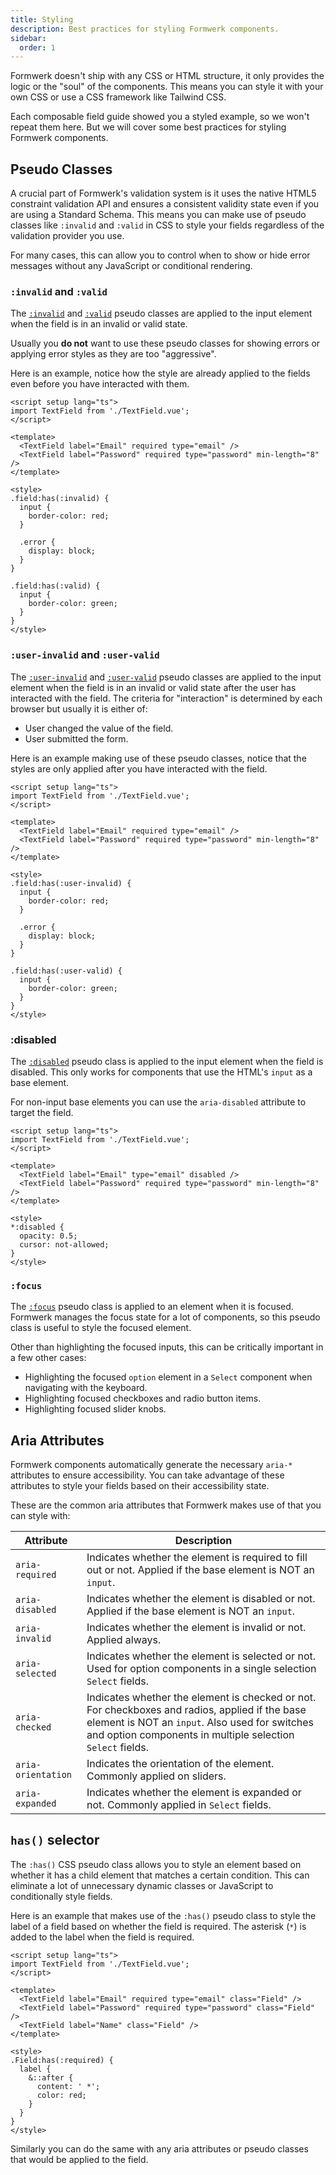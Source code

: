 ```yaml
---
title: Styling
description: Best practices for styling Formwerk components.
sidebar:
  order: 1
---
```





Formwerk doesn't ship with any CSS or HTML structure, it only provides the logic or the "soul" of the components. This means you can style it with your own CSS or use a CSS framework like Tailwind CSS.

Each composable field guide showed you a styled example, so we won't repeat them here. But we will cover some best practices for styling Formwerk components.

## Pseudo Classes

A crucial part of Formwerk's validation system is it uses the native HTML5 constraint validation API and ensures a consistent validity state even if you are using a Standard Schema. This means you can make use of pseudo classes like `:invalid` and `:valid` in CSS to style your fields regardless of the validation provider you use.

For many cases, this can allow you to control when to show or hide error messages without any JavaScript or conditional rendering.

### `:invalid` and `:valid`

The [`:invalid`](https://developer.mozilla.org/en-US/docs/Web/CSS/:invalid) and [`:valid`](https://developer.mozilla.org/en-US/docs/Web/CSS/:valid) pseudo classes are applied to the input element when the field is in an invalid or valid state.

Usually you **do not** want to use these pseudo classes for showing errors or applying error styles as they are too "aggressive".

Here is an example, notice how the style are already applied to the fields even before you have interacted with them.

<MdxRepl client:load preview-size="lg">

<div slot="!TextField.vue">
  <TextFieldPartial />
</div>

<div slot="App.vue">

```vue
<script setup lang="ts">
import TextField from './TextField.vue';
</script>

<template>
  <TextField label="Email" required type="email" />
  <TextField label="Password" required type="password" min-length="8" />
</template>

<style>
.field:has(:invalid) {
  input {
    border-color: red;
  }

  .error {
    display: block;
  }
}

.field:has(:valid) {
  input {
    border-color: green;
  }
}
</style>
```

</div>

</MdxRepl>

### `:user-invalid` and `:user-valid`

The [`:user-invalid`](https://developer.mozilla.org/en-US/docs/Web/CSS/:user-invalid) and [`:user-valid`](https://developer.mozilla.org/en-US/docs/Web/CSS/:user-valid) pseudo classes are applied to the input element when the field is in an invalid or valid state after the user has interacted with the field. The criteria for "interaction" is determined by each browser but usually it is either of:

- User changed the value of the field.
- User submitted the form.

Here is an example making use of these pseudo classes, notice that the styles are only applied after you have interacted with the field.

<MdxRepl client:load preview-size="lg">

<div slot="!TextField.vue">
  <TextFieldPartial />
</div>

<div slot="App.vue">

```vue
<script setup lang="ts">
import TextField from './TextField.vue';
</script>

<template>
  <TextField label="Email" required type="email" />
  <TextField label="Password" required type="password" min-length="8" />
</template>

<style>
.field:has(:user-invalid) {
  input {
    border-color: red;
  }

  .error {
    display: block;
  }
}

.field:has(:user-valid) {
  input {
    border-color: green;
  }
}
</style>
```

</div>

</MdxRepl>

### :disabled

The [`:disabled`](https://developer.mozilla.org/en-US/docs/Web/CSS/:disabled) pseudo class is applied to the input element when the field is disabled. This only works for components that use the HTML's `input` as a base element.

For non-input base elements you can use the `aria-disabled` attribute to target the field.

<MdxRepl client:load preview-size="lg">

<div slot="!TextField.vue">
  <TextFieldPartial />
</div>

<div slot="App.vue">

```vue
<script setup lang="ts">
import TextField from './TextField.vue';
</script>

<template>
  <TextField label="Email" type="email" disabled />
  <TextField label="Password" required type="password" min-length="8" />
</template>

<style>
*:disabled {
  opacity: 0.5;
  cursor: not-allowed;
}
</style>
```

</div>

</MdxRepl>

### `:focus`

The [`:focus`](https://developer.mozilla.org/en-US/docs/Web/CSS/:focus) pseudo class is applied to an element when it is focused. Formwerk manages the focus state for a lot of components, so this pseudo class is useful to style the focused element.

Other than highlighting the focused inputs, this can be critically important in a few other cases:

- Highlighting the focused `option` element in a `Select` component when navigating with the keyboard.
- Highlighting focused checkboxes and radio button items.
- Highlighting focused slider knobs.

## Aria Attributes

Formwerk components automatically generate the necessary `aria-*` attributes to ensure accessibility. You can take advantage of these attributes to style your fields based on their accessibility state.

These are the common aria attributes that Formwerk makes use of that you can style with:

| Attribute          | Description                                                                                                                                                                                                    |
| ------------------ | -------------------------------------------------------------------------------------------------------------------------------------------------------------------------------------------------------------- |
| `aria-required`    | Indicates whether the element is required to fill out or not. Applied if the base element is NOT an `input`.                                                                                                   |
| `aria-disabled`    | Indicates whether the element is disabled or not. Applied if the base element is NOT an `input`.                                                                                                               |
| `aria-invalid`     | Indicates whether the element is invalid or not. Applied always.                                                                                                                                               |
| `aria-selected`    | Indicates whether the element is selected or not. Used for option components in a single selection `Select` fields.                                                                                            |
| `aria-checked`     | Indicates whether the element is checked or not. For checkboxes and radios, applied if the base element is NOT an `input`. Also used for switches and option components in multiple selection `Select` fields. |
| `aria-orientation` | Indicates the orientation of the element. Commonly applied on sliders.                                                                                                                                         |
| `aria-expanded`    | Indicates whether the element is expanded or not. Commonly applied in `Select` fields.                                                                                                                         |

## `has()` selector

The `:has()` CSS pseudo class allows you to style an element based on whether it has a child element that matches a certain condition. This can eliminate a lot of unnecessary dynamic classes or JavaScript to conditionally style fields.

Here is an example that makes use of the `:has()` pseudo class to style the label of a field based on whether the field is required. The asterisk (`*`) is added to the label when the field is required.

<MdxRepl client:load preview-size="lg">

<div slot="!TextField.vue">
  <TextFieldPartial />
</div>

<div slot="App.vue">

```vue
<script setup lang="ts">
import TextField from './TextField.vue';
</script>

<template>
  <TextField label="Email" required type="email" class="Field" />
  <TextField label="Password" required type="password" class="Field" />
  <TextField label="Name" class="Field" />
</template>

<style>
.Field:has(:required) {
  label {
    &::after {
      content: ' *';
      color: red;
    }
  }
}
</style>
```

</div>

</MdxRepl>

Similarly you can do the same with any aria attributes or pseudo classes that would be applied to the field.
